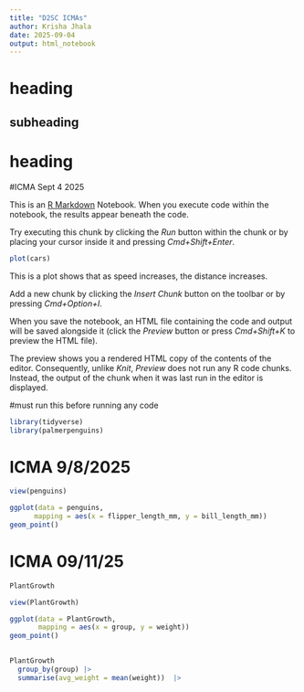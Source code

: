 ```yaml
---
title: "D2SC ICMAs"
author: Krisha Jhala 
date: 2025-09-04
output: html_notebook
---
```

# heading 

## subheading 

# heading 

#ICMA Sept 4 2025 

This is an [R Markdown](http://rmarkdown.rstudio.com) Notebook. When you execute code within the notebook, the results appear beneath the code. 

Try executing this chunk by clicking the *Run* button within the chunk or by placing your cursor inside it and pressing *Cmd+Shift+Enter*. 

```r
plot(cars)
```

This is a plot shows that as speed increases, the distance increases. 

Add a new chunk by clicking the *Insert Chunk* button on the toolbar or by pressing *Cmd+Option+I*.

When you save the notebook, an HTML file containing the code and output will be saved alongside it (click the *Preview* button or press *Cmd+Shift+K* to preview the HTML file). 

The preview shows you a rendered HTML copy of the contents of the editor. Consequently, unlike *Knit*, *Preview* does not run any R code chunks. Instead, the output of the chunk when it was last run in the editor is displayed.

#must run this before running any code 
```r
library(tidyverse)
library(palmerpenguins)
```

# ICMA 9/8/2025
```r
view(penguins)
```

```r
ggplot(data = penguins, 
      mapping = aes(x = flipper_length_mm, y = bill_length_mm))
geom_point()
```

# ICMA 09/11/25
```r
PlantGrowth
```

```r
view(PlantGrowth)
```

```r
ggplot(data = PlantGrowth, 
       mapping = aes(x = group, y = weight))
geom_point()
  
```

```r
PlantGrowth
  group_by(group) |>
  summarise(avg_weight = mean(weight))  |>
```




